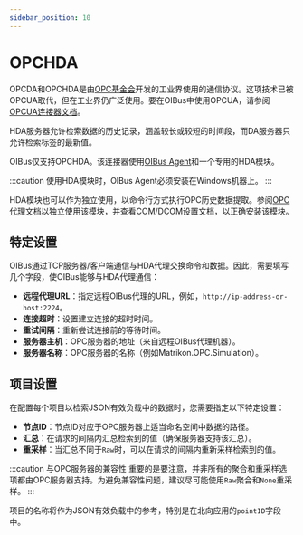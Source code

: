 ```yaml
---
sidebar_position: 10
---
```


# OPCHDA
OPCDA和OPCHDA是由[OPC基金会](https://opcfoundation.org/)开发的工业界使用的通信协议。这项技术已被OPCUA取代，但在工业界仍广泛使用。要在OIBus中使用OPCUA，请参阅[OPCUA连接器文档](./opcua.mdx)。

HDA服务器允许检索数据的历史记录，涵盖较长或较短的时间段，而DA服务器只允许检索标签的最新值。

OIBus仅支持OPCHDA。该连接器使用[OIBus Agent](../oibus-agent/installation.mdx)和一个专用的HDA模块。

:::caution
使用HDA模块时，OIBus Agent必须安装在Windows机器上。
:::

HDA模块也可以作为独立使用，以命令行方式执行OPC历史数据提取。参阅[OPC代理文档](../oibus-agent/opc.mdx)以独立使用该模块，并查看COM/DCOM设置文档，以正确安装该模块。

## 特定设置
OIBus通过TCP服务器/客户端通信与HDA代理交换命令和数据。因此，需要填写几个字段，使OIBus能够与HDA代理通信：
- **远程代理URL**：指定远程OIBus代理的URL，例如，`http://ip-address-or-host:2224`。
- **连接超时**：设置建立连接的超时时间。
- **重试间隔**：重新尝试连接前的等待时间。
- **服务器主机**：OPC服务器的地址（来自远程OIBus代理机器）。
- **服务器名称**：OPC服务器的名称（例如Matrikon.OPC.Simulation）。

## 项目设置
在配置每个项目以检索JSON有效负载中的数据时，您需要指定以下特定设置：
- **节点ID**：节点ID对应于OPC服务器上适当命名空间中数据的路径。
- **汇总**：在请求的间隔内汇总检索到的值（确保服务器支持该汇总）。
- **重采样**：当汇总不同于`Raw`时，可以在请求的间隔内重新采样检索到的值。

:::caution 与OPC服务器的兼容性
重要的是要注意，并非所有的聚合和重采样选项都由OPC服务器支持。为避免兼容性问题，建议尽可能使用`Raw`聚合和`None`重采样。
:::

项目的名称将作为JSON有效负载中的参考，特别是在北向应用的`pointID`字段中。
